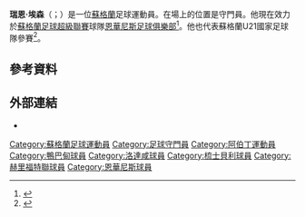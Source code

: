 '''瑞恩·埃森'''（{{lang-en|Ryan Esson}}；{{bd|1980年|3月19日}}）是一位[[蘇格蘭|蘇格蘭]]足球運動員。在場上的位置是守門員。他現在效力於[[蘇格蘭足球超級聯賽|蘇格蘭足球超級聯賽]]球隊[[恩華尼斯足球俱樂部|恩華尼斯足球俱樂部]]<ref>{{cite news|url=http://news.bbc.co.uk/sport1/hi/football/scot_div_1/8652965.stm|title=Inverness CT 1–0 Dundee|publisher=BBC|work=BBC Sport|first=Charles|last=Bannerman|accessdate=2 May 2010}}</ref>。他也代表蘇格蘭U21國家足球隊參賽<ref>{{Cite web |url=http://www.fitbastats.com/scotlandu21/player.php?playerid=336 |title=存档副本 |access-date=2015-06-05 |archive-date=2018-07-06 |archive-url=https://web.archive.org/web/20180706190925/http://www.fitbastats.com/scotlandu21/player.php?playerid=336 |dead-url=no }}</ref>。
==參考資料==
{{Reflist}}

==外部連結==
* {{soccerbase|id=14941|name=Ryan Esson}}

{{DEFAULTSORT:Esson, Ryan}}
[[Category:蘇格蘭足球運動員|Category:蘇格蘭足球運動員]]
[[Category:足球守門員|Category:足球守門員]]
[[Category:阿伯丁運動員|Category:阿伯丁運動員]]
[[Category:鴨巴甸球員|Category:鴨巴甸球員]]
[[Category:洛達咸球員|Category:洛達咸球員]]
[[Category:梳士貝利球員|Category:梳士貝利球員]]
[[Category:赫里福特聯球員|Category:赫里福特聯球員]]
[[Category:恩華尼斯球員|Category:恩華尼斯球員]]